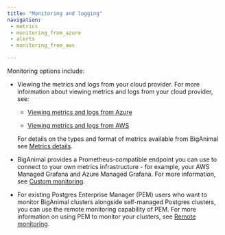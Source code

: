 ```yaml
---
title: "Monitoring and logging"
navigation:
 - metrics
 - monitoring_from_azure
 - alerts
 - monitoring_from_aws

---
```


Monitoring options include:

- Viewing the metrics and logs from your cloud provider. For more information about viewing metrics and logs from your cloud provider, see:

  - [Viewing metrics and logs from Azure](monitoring_from_azure)

  - [Viewing metrics and logs from AWS](monitoring_from_aws)

  For details on the types and format of metrics available from BigAnimal see [Metrics details](metrics).

- BigAnimal provides a Prometheus-compatible endpoint you can use to connect to your own metrics infrastructure - for example, your AWS Managed Grafana and Azure Managed Grafana. For more information, see [Custom monitoring](custom_monitoring). 

- For existing Postgres Enterprise Manager (PEM) users who want to monitor BigAnimal clusters alongside self-managed Postgres clusters, you can use the remote monitoring capability of PEM. For more information on using PEM to monitor your clusters, see [Remote monitoring](/pem/latest/pem_admin/02a_pem_remote_monitoring).
